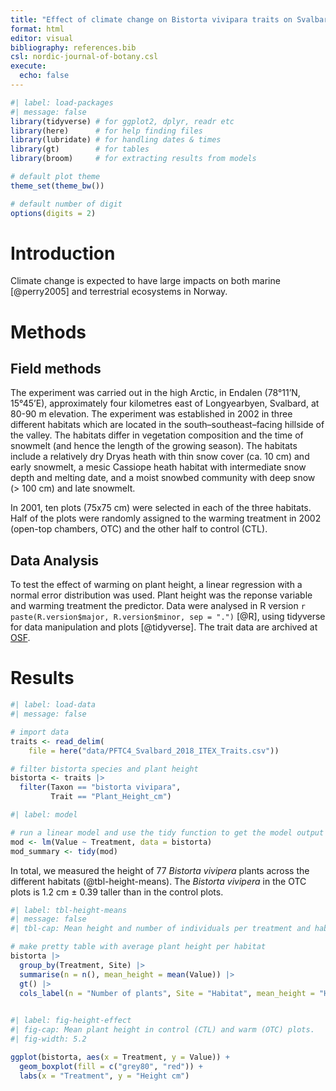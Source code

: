 ```yaml
---
title: "Effect of climate change on Bistorta vivipara traits on Svalbard"
format: html
editor: visual
bibliography: references.bib
csl: nordic-journal-of-botany.csl
execute:
  echo: false
---
```


```r
#| label: load-packages
#| message: false
library(tidyverse) # for ggplot2, dplyr, readr etc
library(here)      # for help finding files
library(lubridate) # for handling dates & times
library(gt)        # for tables
library(broom)     # for extracting results from models

# default plot theme
theme_set(theme_bw())

# default number of digit
options(digits = 2)
```

# Introduction

Climate change is expected to have large impacts on both marine [@perry2005] and terrestrial ecosystems in Norway.

# Methods

## Field methods

The experiment was carried out in the high Arctic, in Endalen (78°11'N, 15°45'E), approximately four kilometres east of Longyearbyen, Svalbard, at 80-90 m elevation. The experiment was established in 2002 in three different habitats which are located in the south--southeast--facing hillside of the valley. The habitats differ in vegetation composition and the time of snowmelt (and hence the length of the growing season). The habitats include a relatively dry Dryas heath with thin snow cover (ca. 10 cm) and early snowmelt, a mesic Cassiope heath habitat with intermediate snow depth and melting date, and a moist snowbed community with deep snow (\> 100 cm) and late snowmelt.

In 2001, ten plots (75x75 cm) were selected in each of the three habitats. Half of the plots were randomly assigned to the warming treatment in 2002 (open-top chambers, OTC) and the other half to control (CTL).

## Data Analysis

To test the effect of warming on plant height, a linear regression with a normal error distribution was used.
Plant height was the reponse variable and warming treatment the predictor.
Data were analysed in R version `r paste(R.version$major, R.version$minor, sep = ".")` [@R], using tidyverse for data manipulation and plots [@tidyverse].
The trait data are archived at [OSF](https://osf.io/smbqh).

# Results

```r
#| label: load-data
#| message: false

# import data
traits <- read_delim(
    file = here("data/PFTC4_Svalbard_2018_ITEX_Traits.csv")) 

# filter bistorta species and plant height
bistorta <- traits |>
  filter(Taxon == "bistorta vivipara",
         Trait == "Plant_Height_cm")

```

```r
#| label: model

# run a linear model and use the tidy function to get the model output
mod <- lm(Value ~ Treatment, data = bistorta)
mod_summary <- tidy(mod)

```

In total, we measured the height of 77 *Bistorta vivipera* plants across the different habitats (@tbl-height-means). The *Bistorta vivipera* in the OTC plots is 1.2 cm ± 0.39 taller than in the control plots.

```r
#| label: tbl-height-means
#| message: false
#| tbl-cap: Mean height and number of individuals per treatment and habitat type (CH = Cassiope heath, DH = Dryas heath and SB = Snowbed).

# make pretty table with average plant height per habitat
bistorta |> 
  group_by(Treatment, Site) |> 
  summarise(n = n(), mean_height = mean(Value)) |> 
  gt() |> 
  cols_label(n = "Number of plants", Site = "Habitat", mean_height = "Height cm")
  
```

```r
#| label: fig-height-effect
#| fig-cap: Mean plant height in control (CTL) and warm (OTC) plots.
#| fig-width: 5.2

ggplot(bistorta, aes(x = Treatment, y = Value)) +
  geom_boxplot(fill = c("grey80", "red")) +
  labs(x = "Treatment", y = "Height cm")
```
